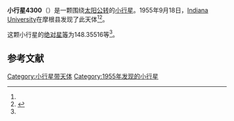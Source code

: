 {{Infobox planet
| bgcolour = #FFFFC0
| name = 4300 Marg Edmondson
| symbol = 
| image = 
| caption = 
| discovery = yes
| discovery_ref = 
| discoverer = [[Indiana_University|Indiana University]]
| discovery_site = [[摩根县|摩根县]] 
| discovered = 1955年9月18日
| designations = yes
| mp_name = 
| named_after = 
| alt_names = 1955 SG1/ 1955 UP / 1955 VG1 / 1969 QW / 1985 AG / 1986 HH / 1986 LR1 / 1987 SP6
| mp_category = [[主带小行星|主带小行星]]
| orbit_ref = <ref name="a">[http://ssd.jpl.nasa.gov/sbdb.cgi?sstr=4300 4300 Marg Edmondson] {{Wayback|url=http://ssd.jpl.nasa.gov/sbdb.cgi?sstr=4300 |date=20210813061400 }}，小行星數據庫瀏覽器（JPL Small-Body Database Browser）－[[美国国家航空航天局|美国国家航空航天局]]喷气推进实验室</ref>
| epoch = 2456400.5 (2013年4月18日更新)
| aphelion = {{convert|2.5605723|AU|km|3|abbr=on|lk=out}}
| perihelion = {{convert|2.1068401|AU|km|3|abbr=on}}
| semimajor = {{convert|2.3337062|AU|km|3|abbr=on}}
| eccentricity = 0.0972128
| period = 1302.169994 [[日|日]]<br />3.57[[儒略年|儒略年]]
| avg_speed = 
| inclination = 3.79169
| asc_node = 208.62325
| mean_anomaly = 
| arg_peri = 148.35516
| satellites = 
| physical_characteristics = yes
| dimensions = 
| mass = 
| density = 
| surface_grav = 
| escape_velocity = 
| sidereal_day = 
| axial_tilt = 
| pole_ecliptic_lat = 
| pole_ecliptic_lon = 
| albedo = 
| temperatures= 
| temp_name1 = 
| mean_temp_1 = 
| max_temp_1 = 
| temp_name2 = 
| max_temp_2 = 
| spectral_type = 
| abs_magnitude = 148.35516
}}

'''小行星4300'''（{{lang-en|4300 Marg Edmondson}}）是一颗围绕[[太阳|太阳]][[公转|公转]]的[[小行星|小行星]]。1955年9月18日，[[Indiana_University|Indiana University]]在摩根县发现了此天体<ref name="a" /><ref>{{cite news|title=小行星列表|url=http://cfa-www.harvard.edu/iau/lists/NumberedMPs.txt|accessdate=2013-07-08|newspaper=哈佛大学|archive-date=2008-05-17|archive-url=https://web.archive.org/web/20080517010638/http://cfa-www.harvard.edu/iau/lists/NumberedMPs.txt|dead-url=no}}</ref>。

这颗小行星的[[绝对星等|绝对星等]]为148.35516等<ref name="a" />。

==参考文献==
{{reflist}}
{{Minor Planet Number|[[小行星4299|小行星4299]]|[[小行星4301|小行星4301]]}}

{{小天体}}

[[Category:小行星带天体|Category:小行星带天体]]
[[Category:1955年发现的小行星|Category:1955年发现的小行星]]

{{asteroid-stub}}